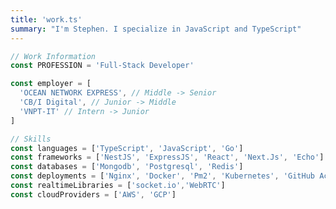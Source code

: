 ```yaml
---
title: 'work.ts'
summary: "I'm Stephen. I specialize in JavaScript and TypeScript"
---
```


```ts
// Work Information
const PROFESSION = 'Full-Stack Developer'

const employer = [
  'OCEAN NETWORK EXPRESS', // Middle -> Senior
  'CB/I Digital', // Junior -> Middle
  'VNPT-IT' // Intern -> Junior
]

// Skills
const languages = ['TypeScript', 'JavaScript', 'Go']
const frameworks = ['NestJS', 'ExpressJS', 'React', 'Next.Js', 'Echo']
const databases = ['Mongodb', 'Postgresql', 'Redis']
const deployments = ['Nginx', 'Docker', 'Pm2', 'Kubernetes', 'GitHub Actions']
const realtimeLibraries = ['socket.io','WebRTC']
const cloudProviders = ['AWS', 'GCP']
```
